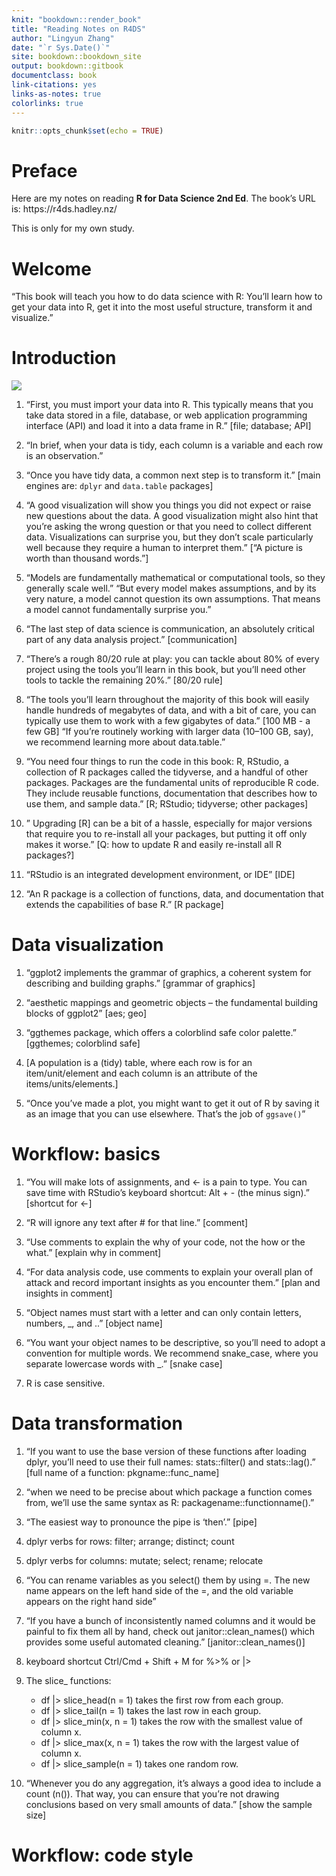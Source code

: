 ```yaml
--- 
knit: "bookdown::render_book"
title: "Reading Notes on R4DS"
author: "Lingyun Zhang"
date: "`r Sys.Date()`"
site: bookdown::bookdown_site
output: bookdown::gitbook
documentclass: book
link-citations: yes
links-as-notes: true
colorlinks: true
---
```



```r
knitr::opts_chunk$set(echo = TRUE)
```


# Preface {.unnumbered}

Here are my notes on reading **R for Data Science 2nd Ed**. The book's URL is: https://r4ds.hadley.nz/

This is only for my own study.

# Welcome

"This book will teach you how to do data science with R: You'll learn how to get your data into R, get it into the most useful structure, transform it and visualize."

# Introduction

![](figs/data_science_process.PNG)

1. "First, you must import your data into R. This typically means that you take data stored in a file, database, or web application programming interface (API) and load it into a data frame in R." [file; database; API]

1. "In brief, when your data is tidy, each column is a variable and each row is an observation."

1. "Once you have tidy data, a common next step is to transform it." [main engines are: `dplyr` and `data.table` packages]

1. "A good visualization will show you things you did not expect or raise new questions about the data. A good visualization might also hint that you're asking the wrong question or that you need to collect different data. Visualizations can surprise you, but they don't scale particularly well because they require a human to interpret them." ["A picture is worth than thousand words."]

1. "Models are fundamentally mathematical or computational tools, so they generally scale well." "But every model makes assumptions, and by its very nature, a model cannot question its own assumptions. That means a model cannot fundamentally surprise you."

1. "The last step of data science is communication, an absolutely critical part of any data analysis project." [communication]

1. "There's a rough 80/20 rule at play: you can tackle about 80% of every project using the tools you'll learn in this book, but you'll need other tools to tackle the remaining 20%." [80/20 rule]

1. "The tools you'll learn throughout the majority of this book will easily handle hundreds of megabytes of data, and with a bit of care, you can typically use them to work with a few gigabytes of data." [100 MB - a few GB] "If you're routinely working with larger data (10–100 GB, say), we recommend learning more about data.table."

1. "You need four things to run the code in this book: R, RStudio, a collection of R packages called the tidyverse, and a handful of other packages. Packages are the fundamental units of reproducible R code. They include reusable functions, documentation that describes how to use them, and sample data." [R; RStudio; tidyverse; other packages]

1. " Upgrading [R] can be a bit of a hassle, especially for major versions that require you to re-install all your packages, but putting it off only makes it worse." [Q: how to update R and easily re-install all R packages?]

1. "RStudio is an integrated development environment, or IDE" [IDE]

1. "An R package is a collection of functions, data, and documentation that extends the capabilities of base R." [R package]

# Data visualization

1. "ggplot2 implements the grammar of graphics, a coherent system for describing and building graphs." [grammar of graphics]

1. "aesthetic mappings and geometric objects – the fundamental building blocks of ggplot2" [aes; geo]

1. "ggthemes package, which offers a colorblind safe color palette." [ggthemes; colorblind safe]

1. [A population is a (tidy) table, where each row is for an item/unit/element and each column is an attribute of the items/units/elements.]

1. "Once you've made a plot, you might want to get it out of R by saving it as an image that you can use elsewhere. That’s the job of `ggsave()`"

# Workflow: basics

1. "You will make lots of assignments, and <- is a pain to type. You can save time with RStudio's keyboard shortcut: Alt + - (the minus sign)." [shortcut for <-]

1. "R will ignore any text after # for that line." [comment]

1. "Use comments to explain the why of your code, not the how or the what." [explain why in comment]

1. "For data analysis code, use comments to explain your overall plan of attack and record important insights as you encounter them." [plan and insights in comment]

1. "Object names must start with a letter and can only contain letters, numbers, _, and .." [object name]

1. "You want your object names to be descriptive, so you'll need to adopt a convention for multiple words. We recommend snake_case, where you separate lowercase words with _." [snake case]

1. R is case sensitive.

# Data transformation

1. "If you want to use the base version of these functions after loading dplyr, you'll need to use their full names: stats::filter() and stats::lag()." [full name of a function: pkgname::func_name]

1. "when we need to be precise about which package a function comes from, we'll use the same syntax as R: packagename::functionname()."

1. "The easiest way to pronounce the pipe is 'then'." [pipe]

1. dplyr verbs for rows: filter; arrange; distinct; count

1. dplyr verbs for columns: mutate; select; rename; relocate

1. "You can rename variables as you select() them by using =. The new name appears on the left hand side of the =, and the old variable appears on the right hand side"

1. "If you have a bunch of inconsistently named columns and it would be painful to fix them all by hand, check out janitor::clean_names() which provides some useful automated cleaning." [janitor::clean_names()]

1. keyboard shortcut Ctrl/Cmd + Shift + M for %>% or |>

1. The slice_ functions:

    - df |> slice_head(n = 1) takes the first row from each group.
    - df |> slice_tail(n = 1) takes the last row in each group.
    - df |> slice_min(x, n = 1) takes the row with the smallest value of column x.
    - df |> slice_max(x, n = 1) takes the row with the largest value of column x.
    - df |> slice_sample(n = 1) takes one random row.
    
1. "Whenever you do any aggregation, it’s always a good idea to include a count (n()). That way, you can ensure that you're not drawing conclusions based on very small amounts of data." [show the sample size] 

# Workflow: code style








 
